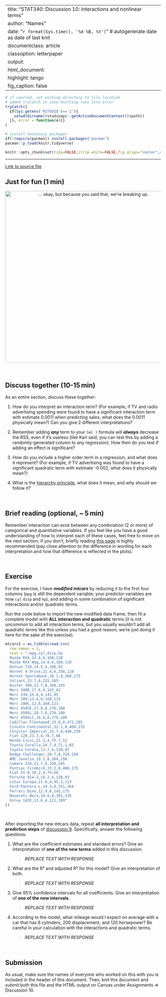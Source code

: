 
---
title:  "STAT340: Discussion 10: Interactions and nonlinear terms"
author: "Names"
date:   "`r format(Sys.time(), '%d %B, %Y')`" # autogenerate date as date of last knit
documentclass: article
classoption: letterpaper
output:
  html_document:
    highlight: tango
    fig_caption: false
---

```r
# if sourced, set working directory to file location
# added tryCatch in case knitting runs into error
tryCatch({
  if(Sys.getenv('RSTUDIO')=='1'){
    setwd(dirname(rstudioapi::getActiveDocumentContext()$path))
  }}, error = function(e){}
)

# install necessary packages
if(!require(pacman)) install.packages("pacman")
pacman::p_load(knitr,tidyverse)

knitr::opts_chunk$set(tidy=FALSE,strip.white=FALSE,fig.align="center",comment=" #")
```

---

<style>
a:link {
  text-decoration: underline;
}
</style>

[Link to source file](ds10.Rmd)



## Just for fun (1 min)

<center><a href="https://xkcd.com/539/"><img id="comic" src="https://imgs.xkcd.com/comics/boyfriend.png" title="... okay, but because you said that, we're breaking up." style="width:555px;"></a></center>

<br/>



## Discuss together (10-15 min)

As an entire section, discuss these together:

1. How do you interpret an interaction term? (For example, if TV and radio advertising spending were found to have a significant interaction term with estimate 0.0011 when predicting sales, what does the 0.0011 physically mean?) Can you give 2 different interpretations?

2. Remember adding _**any**_ term to your `lm( )` formula will _**always**_ decrease the RSS, even if it's useless (like Karl said, you can test this by adding a randomly-generated column to any regression). How then do you test if adding an effect is significant?

3. How do you include a higher order term in a regression, and what does it represent? (For example, if TV advertising was found to have a significant quadratic term with estimate -0.002, what does it physically mean?)

4. What is the [hierarchy principle](http://pages.stat.wisc.edu/~karlrohe/ht/03-linear_regression.pdf#page=56), what does it mean, and why should we follow it?

<br/>



## Brief reading (optional, ~ 5 min)

Remember interaction can exist between any combination (2 or more) of categorical and quantitative variables. If you feel like you have a good understanding of how to interpret each of these cases, feel free to move on the next section; if you don't, briefly reading [this page](https://biologyforfun.wordpress.com/2014/04/08/interpreting-interaction-coefficient-in-r-part1-lm/) is highly recommended (pay close attention to the difference in wording for each interpretation and how that difference is reflected in the plots).

<br/>



## Exercise

For the exercise, I have _**modified mtcars**_ by reducing it to the first four columns (`mpg` is still the dependent variable; your predictor variables are now `cyl` `disp` and `hp`), and adding in some combination of significant interactions and/or quadratic terms.

Run the code below to import the new modified data frame, then fit a complete model with **ALL interaction and quadratic** terms (it is not uncommon to add all interaction terms, but you usually wouldn't add all quadratic terms like this unless you had a good reason; we're just doing it here for the sake of the exercise).

```r
mtcars2 = as_tibble(read.csv(
  row.names = 1,
  text = ",mpg,cyl,disp,hp
  Mazda RX4,14.8,6,160,110
  Mazda RX4 Wag,14.8,6,160,110
  Datsun 710,14.5,4,108,93
  Hornet 4 Drive,21.4,6,258,110
  Hornet Sportabout,28.1,8,360,175
  Valiant,15.7,6,225,105
  Duster 360,23.7,8,360,245
  Merc 240D,17.6,4,147,62
  Merc 230,15.8,4,141,95
  Merc 280,13.4,6,168,123
  Merc 280C,12,6,168,123
  Merc 450SE,17.8,8,276,180
  Merc 450SL,18.7,8,276,180
  Merc 450SLC,16.6,8,276,180
  Cadillac Fleetwood,33.8,8,472,205
  Lincoln Continental,32.1,8,460,215
  Chrysler Imperial,33.7,8,440,230
  Fiat 128,23.3,4,78.7,66
  Honda Civic,21.3,4,75.7,52
  Toyota Corolla,24.7,4,71.1,65
  Toyota Corona,13.7,4,120,97
  Dodge Challenger,20.7,8,318,150
  AMC Javelin,19.1,8,304,150
  Camaro Z28,21.7,8,350,245
  Pontiac Firebird,33.2,8,400,175
  Fiat X1-9,18.2,4,79,66
  Porsche 914-2,18.2,4,120,91
  Lotus Europa,21.8,4,95.1,113
  Ford Pantera L,24.3,8,351,264
  Ferrari Dino,12.9,6,145,175
  Maserati Bora,18.6,8,301,335
  Volvo 142E,13.6,4,121,109"
))
```

<br/>


After importing the new mtcars data, repeat **all interpretation and prediction steps** of [discussion 9](https://karlrohe.github.io/340-Spring21/discussions/09/ds09.html). Specifically, answer the following questions:


1. What are the coefficient estimates and standard errors? Give an interpretation of **one of the new terms** added in this discussion.

   > _**REPLACE TEXT WITH RESPONSE**_

2. What are the R² and adjusted R² for this model? Give an interpretation of both.

   > _**REPLACE TEXT WITH RESPONSE**_

3. Give $95\%$ confidence intervals for all coefficients. Give an interpretation of **one of the new intervals**.

   > _**REPLACE TEXT WITH RESPONSE**_

4. According to the model, what mileage would I expect on average with a car that has 6 cylinders, 200 displacement, and 120 horsepower? Be careful in your calculation with the interactions and quadratic terms.

   > _**REPLACE TEXT WITH RESPONSE**_


<br/>



## Submission

As usual, make sure the names of everyone who worked on this with you is included in the header of this document. Then, knit this document and submit both this file and the HTML output on Canvas under Assignments ⇒ Discussion 10.

